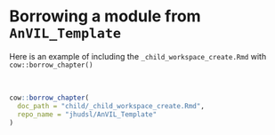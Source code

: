 # Borrowing a module from `AnVIL_Template`

Here is an example of including the `_child_workspace_create.Rmd` with `cow::borrow_chapter()`

<br>

```r
cow::borrow_chapter(
  doc_path = "child/_child_workspace_create.Rmd",
  repo_name = "jhudsl/AnVIL_Template"
)
```

